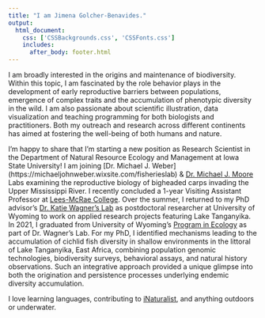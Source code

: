 ```yaml
---
title: "I am Jimena Golcher-Benavides."
output: 
  html_document:
    css: ['CSSBackgrounds.css', 'CSSFonts.css']
    includes:
      after_body: footer.html
---
```


<!-- This adds my headshot, floating to the left of the text and with 20 pixels of padding around it.  -->

<script>
   $(document).ready(function() {
     $head = $('#header');
     $head.prepend('<img src=\"Jime22.jpg\" style=\"float: left;width: 300px;padding: 20px\"/>')
   });
</script>

 I am broadly interested in the origins and maintenance of biodiversity. Within this topic, I am fascinated by the role behavior plays in the development of early reproductive barriers between populations, emergence of complex traits and the accumulation of phenotypic diversity in the wild. I am also passionate about scientific illustration, data visualization and teaching programming for both biologists and practitioners. Both my outreach and research across different continents has aimed at fostering the well-being of both humans and nature.

 
 I’m happy to share that I’m starting a new position as Research Scientist in the Department of Natural Resource Ecology and Management at Iowa State University! I am joining [Dr. Michael J. Weber] (https://michaeljohnweber.wixsite.com/fisherieslab) & [Dr. Michael J. Moore](https://moorefishlab.weebly.com/) Labs examining the reproductive biology of bigheaded carps invading the Upper Mississippi River. I recently concluded a 1-year Visiting Assistant Professor at [Lees-McRae College](https://www.lmc.edu). Over the summer, I returned to my PhD advisor's [Dr. Katie Wagner's Lab](https://cewagnerlab.com) as postdoctoral researcher at University of Wyoming to work on applied research projects featuring Lake Tanganyika. In 2021, I graduated from University of Wyoming's [Program in Ecology](http://www.uwyo.edu/pie/) as part of Dr. Wagner's Lab. For my PhD, I identified mechanisms leading to the accumulation of cichlid fish diversity in shallow environments in the littoral of Lake Tanganyika, East Africa, combining population genomic technologies, biodiversity surveys, behavioral assays, and natural history observations. Such an integrative approach provided a unique glimpse into both the origination and persistence processes underlying endemic diversity accumulation.  


I love learning languages, contributing to [iNaturalist](https://www.inaturalist.org/users/318056), and anything outdoors or underwater.


